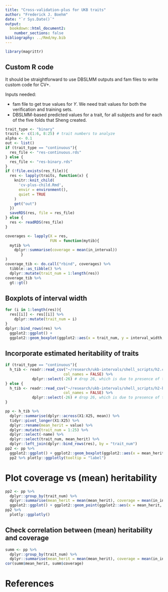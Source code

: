```yaml
---
title: "Cross-validation-plus for UKB traits"
author: "Frederick J. Boehm"
date: "`r Sys.Date()`"
output: 
  bookdown::html_document2:
    number_sections: false
bibliography: ../Rmd/my.bib
---
```


```r
library(magrittr)
```


## Custom R code

It should be straightforward to use DBSLMM outputs and fam files to write custom code for CV+.

Inputs needed: 

- fam file to get true values for $Y$. We need trait values for both the verification and training sets.    
- DBSLMM-based predicted values for a trait, for all subjects and for each of the five folds that Sheng created. 




```r
trait_type <- "binary"
traits <- c(1:6, 8:25) # trait numbers to analyze
alpha <- 0.1
out <- list()
if (trait_type == "continuous"){
  res_file <- "res-continuous.rds"
} else {
  res_file <- "res-binary.rds"
}
if (!file.exists(res_file)){
  res <- lapply(traits, function(x) {
    knitr::knit_child(
      'cv-plus-child.Rmd', 
      envir = environment(), 
      quiet = TRUE
    )
    get("out")
  })
  saveRDS(res, file = res_file)
} else {
  res <- readRDS(res_file)
}
```

```r
coverages <- lapply(X = res, 
                    FUN = function(mytib){
  mytib %>%
    dplyr::summarise(coverage = mean(in_interval))
       }
)
coverage_tib <- do.call("rbind", coverages) %>%
  tibble::as_tibble() %>%
  dplyr::mutate(trait_num = 1:length(res))
coverage_tib %>%
  gt::gt()

```

## Boxplots of interval width

```r
for (i in 1:length(res)){
  res[[i]] <- res[[i]] %>%
    dplyr::mutate(trait_num = i)
}
dplyr::bind_rows(res) %>%
  ggplot2::ggplot() + 
  ggplot2::geom_boxplot(ggplot2::aes(x = trait_num, y = interval_width, group = trait_num))
```

## Incorporate estimated heritability of traits

```r
if (trait_type == "continuous"){
  h_tib <- readr::read_csv("~/research/ukb-intervals/shell_scripts/h2.csv", 
                          col_names = FALSE) %>% 
            dplyr::select(-26) # drop 26, which is due to presence of trailing commas
} else {
  h_tib <- readr::read_csv("~/research/ukb-intervals/shell_scripts/h2-binary.csv", 
                          col_names = FALSE) %>%
            dplyr::select(-26) # drop 26, which is due to presence of trailing commas
}

pp <- h_tib %>% 
  dplyr::summarise(dplyr::across(X1:X25, mean)) %>% 
  tidyr::pivot_longer(X1:X25) %>%
  dplyr::rename(mean_herit = value) %>%
  dplyr::mutate(trait_num = 1:25) %>%
  dplyr::select(-name) %>%
  dplyr::select(trait_num, mean_herit) %>%
  dplyr::left_join(dplyr::bind_rows(res), by = "trait_num") 
pp2 <- pp %>%
  ggplot2::ggplot() + ggplot2::geom_boxplot(ggplot2::aes(x = mean_herit, y = interval_width, group = trait_num, colour = as.factor(trait_num), label = trait_num), show.legend = FALSE)
  pp2 %>% plotly::ggplotly(tooltip = "label")
```


# Plot coverage vs (mean) heritability 

```r
pp2 <- pp %>%
  dplyr::group_by(trait_num) %>%
  dplyr::summarise(mean_herit = mean(mean_herit), coverage = mean(in_interval)) %>%
  ggplot2::ggplot() + ggplot2::geom_point(ggplot2::aes(x = mean_herit, y = coverage, colour = as.factor(trait_num))) 
pp2 %>%
  plotly::ggplotly()

```

## Check correlation between (mean) heritability and coverage


```r
summ <- pp %>%
  dplyr::group_by(trait_num) %>%
  dplyr::summarise(mean_herit = mean(mean_herit), coverage = mean(in_interval))
cor(summ$mean_herit, summ$coverage)
```


# References





